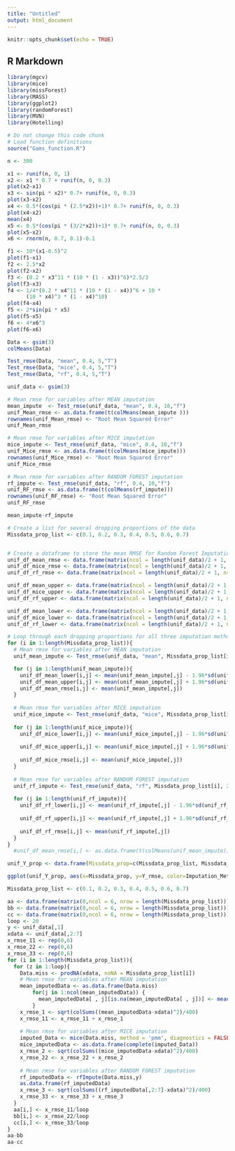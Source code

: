 ```yaml
---
title: "Untitled"
output: html_document
---
```


```r
knitr::opts_chunk$set(echo = TRUE)
```

## R Markdown
```r
library(mgcv)
library(mice)
library(missForest)
library(MASS)
library(ggplot2)
library(randomForest)
library(MVN)
library(Hotelling)
```

```r
# Do not change this code chunk
# Load function definitions
source("Gams_function.R")
```


```r
n <- 300

x1 <- runif(n, 0, 1)
x2 <- x1 * 0.7 + runif(n, 0, 0.3)
plot(x2~x1)
x3 <- sin(pi * x2)* 0.7+ runif(n, 0, 0.3)
plot(x3~x2)
x4 <- 0.5*(cos(pi * (2.5*x2))+1)* 0.7+ runif(n, 0, 0.3)
plot(x4~x2)
mean(x4)
x5 <- 0.5*(cos(pi * (3/2*x2))+1)* 0.7+ runif(n, 0, 0.3)
plot(x5~x2)
x6 <- rnorm(n, 0.7, 0.1)-0.1

f1 <- 10*(x1-0.5)^2
plot(f1~x1)
f2 <- 2.5*x2
plot(f2~x2)
f3 <- (0.2 * x3^11 * (10 * (1 - x3))^6)*2.5/3
plot(f3~x3)
f4 <- 1/4*(0.2 * x4^11 * (10 * (1 - x4))^6 + 10 * 
      (10 * x4)^3 * (1 - x4)^10)
plot(f4~x4)
f5 <- 2*sin(pi * x5)
plot(f5~x5)
f6 <- 4*x6^3
plot(f6~x6)

```

```r
Data <- gsim(3)
colMeans(Data)
```

```r

Test_rmse(Data, "mean", 0.4, 5,"T")
Test_rmse(Data, "mice", 0.4, 5,"T")
Test_rmse(Data, "rf", 0.4, 5,"T")
```

```r

unif_data <- gsim(3)

# Mean rmse for variables after MEAN imputation
mean_impute  <- Test_rmse(unif_data, "mean", 0.4, 10,"f")
unif_Mean_rmse <- as.data.frame(t(colMeans(mean_impute )))
rownames(unif_Mean_rmse) <- "Root Mean Squared Error"
unif_Mean_rmse

# Mean rmse for variables after MICE imputation
mice_impute <- Test_rmse(unif_data, "mice", 0.4, 10,"f")
unif_Mice_rmse <- as.data.frame(t(colMeans(mice_impute)))
rownames(unif_Mice_rmse) <- "Root Mean Squared Error"
unif_Mice_rmse

# Mean rmse for variables after RANDOM FOREST imputation
rf_impute <- Test_rmse(unif_data, "rf", 0.4, 10,"f")
unif_RF_rmse <- as.data.frame(t(colMeans(rf_impute)))
rownames(unif_RF_rmse) <- "Root Mean Squared Error"
unif_RF_rmse

mean_impute-rf_impute
```


```r

# Create a list for several dropping proportions of the data
Missdata_prop_list <- c(0.1, 0.2, 0.3, 0.4, 0.5, 0.6, 0.7)


# Create a dataframe to store the mean RMSE for Random Forest Imputation method for each dropping proportions
unif_df_mean_rmse <- data.frame(matrix(ncol = length(unif_data)/2 + 1, nrow = length(Missdata_prop_list)))
unif_df_mice_rmse <- data.frame(matrix(ncol = length(unif_data)/2 + 1, nrow = length(Missdata_prop_list)))
unif_df_rf_rmse <- data.frame(matrix(ncol = length(unif_data)/2 + 1, nrow = length(Missdata_prop_list)))

unif_df_mean_upper <- data.frame(matrix(ncol = length(unif_data)/2 + 1, nrow = length(Missdata_prop_list)))
unif_df_mice_upper <- data.frame(matrix(ncol = length(unif_data)/2 + 1, nrow = length(Missdata_prop_list)))
unif_df_rf_upper <- data.frame(matrix(ncol = length(unif_data)/2 + 1, nrow = length(Missdata_prop_list)))

unif_df_mean_lower <- data.frame(matrix(ncol = length(unif_data)/2 + 1, nrow = length(Missdata_prop_list)))
unif_df_mice_lower <- data.frame(matrix(ncol = length(unif_data)/2 + 1, nrow = length(Missdata_prop_list)))
unif_df_rf_lower <- data.frame(matrix(ncol = length(unif_data)/2 + 1, nrow = length(Missdata_prop_list)))

# Loop through each dropping proportions for all three imputation methods
for (i in 1:length(Missdata_prop_list)){
  # Mean rmse for variables after MEAN imputation
  unif_mean_impute <- Test_rmse(unif_data, "mean", Missdata_prop_list[i], 20,"f")

  for (j in 1:length(unif_mean_impute)){
    unif_df_mean_lower[i,j] <- mean(unif_mean_impute[,j] - 1.96*sd(unif_mean_impute[,j]) /         sqrt(length(unif_mean_impute[,j])))
    unif_df_mean_upper[i,j] <- mean(unif_mean_impute[,j] + 1.96*sd(unif_mean_impute[,j]) /         sqrt(length(unif_mean_impute[,j])))
    unif_df_mean_rmse[i,j] <- mean(unif_mean_impute[,j])
  }
  
  # Mean rmse for variables after MICE imputation
  unif_mice_impute <- Test_rmse(unif_data, "mice", Missdata_prop_list[i], 1 ,"f")
  
  for (j in 1:length(unif_mice_impute)){
    unif_df_mice_lower[i,j] <- mean(unif_mice_impute[,j] - 1.96*sd(unif_mice_impute[,j]) /         sqrt(length(unif_mice_impute[,j])))
    
    unif_df_mice_upper[i,j] <- mean(unif_mice_impute[,j] + 1.96*sd(unif_mice_impute[,j]) /         sqrt(length(unif_mice_impute[,j])))
    
    unif_df_mice_rmse[i,j] <- mean(unif_mice_impute[,j])
  }
  
  # Mean rmse for variables after RANDOM FOREST imputation
  unif_rf_impute <- Test_rmse(unif_data, "rf", Missdata_prop_list[i], 20,"f")
  
  for (j in 1:length(unif_rf_impute)){
    unif_df_rf_lower[i,j] <- mean(unif_rf_impute[,j] - 1.96*sd(unif_rf_impute[,j]) /         sqrt(length(unif_rf_impute[,j])))
    
    unif_df_rf_upper[i,j] <- mean(unif_rf_impute[,j] + 1.96*sd(unif_rf_impute[,j]) /         sqrt(length(unif_rf_impute[,j])))
    
    unif_df_rf_rmse[i,j] <- mean(unif_rf_impute[,j])
  }
}
  #unif_df_mean_rmse[i,] <- as.data.frame(t(colMeans(unif_mean_impute)))

unif_Y_prop <- data.frame(Missdata_prop=c(Missdata_prop_list, Missdata_prop_list, Missdata_prop_list), Y_rmse=c(unif_df_mean_rmse[,1], unif_df_mice_rmse[,1], unif_df_rf_rmse[,1]), lower_CI = c(unif_df_mean_lower[,1], unif_df_mice_lower[,1], unif_df_rf_lower[,1]), upper_CI = c(unif_df_mean_upper[,1], unif_df_mice_upper[,1], unif_df_rf_upper[,1]), Imputation_Methods=c(rep(c("mean", "mice", "random forest"), each = length(Missdata_prop_list))))

ggplot(unif_Y_prop, aes(x=Missdata_prop, y=Y_rmse, color=Imputation_Methods)) + geom_line() + geom_ribbon(aes(ymin = lower_CI, ymax = upper_CI), linetype = 3, alpha = 0.1) + ggtitle(" Y_rmse vs. Missing Data Proportion") + xlab("Missing Data Proportion") + ylab("Y rmse")

```



```r

Missdata_prop_list <- c(0.1, 0.2, 0.3, 0.4, 0.5, 0.6, 0.7)

aa <- data.frame(matrix(0,ncol = 6, nrow = length(Missdata_prop_list)))
bb <- data.frame(matrix(0,ncol = 6, nrow = length(Missdata_prop_list)))
cc <- data.frame(matrix(0,ncol = 6, nrow = length(Missdata_prop_list)))
loop <- 20
y <- unif_data[,1]
xdata <- unif_data[,2:7]
x_rmse_11 <- rep(0,6)
x_rmse_22 <- rep(0,6)
x_rmse_33 <- rep(0,6)
for (i in 1:length(Missdata_prop_list)){
  for (z in 1:loop){
    Data.miss <- prodNA(xdata, noNA = Missdata_prop_list[i])
    # Mean rmse for variables after MEAN imputation
    mean_imputedData <- as.data.frame(Data.miss)
        for(j in 1:ncol(mean_imputedData)) {
          mean_imputedData[ , j][is.na(mean_imputedData[ , j])] <- mean(mean_imputedData[ , j], na.rm = TRUE)
        }
    x_rmse_1 <- sqrt(colSums((mean_imputedData-xdata)^2)/400)
    x_rmse_11 <- x_rmse_11 + x_rmse_1
    
    # Mean rmse for variables after MICE imputation
    imputed_Data <- mice(Data.miss, method = 'pmm', diagnostics = FALSE , remove_collinear = FALSE, seed = 500)
    mice_imputedData <- as.data.frame(complete(imputed_Data))
    x_rmse_2 <- sqrt(colSums((mice_imputedData-xdata)^2)/400)
    x_rmse_22 <- x_rmse_22 + x_rmse_2
    
    # Mean rmse for variables after RANDOM FOREST imputation
    rf_imputedData <- rfImpute(Data.miss,y)
    as.data.frame(rf_imputedData)
    x_rmse_3 <- sqrt(colSums((rf_imputedData[,2:7]-xdata)^2)/400)
    x_rmse_33 <- x_rmse_33 + x_rmse_3
  }
  aa[i,] <- x_rmse_11/loop
  bb[i,] <- x_rmse_22/loop
  cc[i,] <- x_rmse_33/loop
}
aa-bb
aa-cc
```